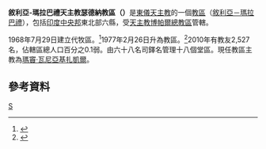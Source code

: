 {{Infobox Roman Catholic diocese
|Roman Catholic Diocese of = 敘利亞-瑪拉巴禮<br>天主教瑟德納教區
|Latin name of diocese = Eparchia Satnensis
|image = 
|caption = 
|location = [[印度|印度]]
|territory = [[中央邦|中央邦]]東北部
|population = 2,527
|rite = [[敘利亞－瑪拉巴禮教會|敘利亞－瑪拉巴禮]]
|patron = 
|province = 博帕爾
|established = 1968年
|cathedral = 聖多默主教座堂
|co-cathedral =
|leadership =主教
|website = 
|pope = 
|metropolitan = 
|ordinary = 瑪竇·瓦尼亞基扎凱爾
|coadjutor archbishop =
|coadjutor bishop =
|auxiliary =
|emeritus =
}}
'''敘利亞-瑪拉巴禮天主教瑟德納教區（{{lang-la|Eparchia Satnensis}}）'''是[[東儀天主教|東儀天主教]]的一個[[教區|教區]]（[[敘利亞－瑪拉巴禮教會|敘利亞－瑪拉巴禮]]），包括[[印度|印度]][[中央邦|中央邦]]東北部六縣，受[[天主教博帕爾總教區|天主教博帕爾總教區]]管轄。

1968年7月29日建立代牧區。<ref name="eap">{{Cite web |url=http://www.vatican.va/holy_father/paul_vi/apost_constitutions/documents/hf_p-vi_apc_19680729_satnensis_lt.html |title=建立代牧區的宗座憲令 |accessdate=2013-12-12 |archive-date=2014-02-03 |archive-url=https://web.archive.org/web/20140203135634/http://www.vatican.va/holy_father/paul_vi/apost_constitutions/documents/hf_p-vi_apc_19680729_satnensis_lt.html |dead-url=no }}</ref>1977年2月26日升為教區。<ref name="dio">{{cite journal
|journal=[[宗座公報|宗座公報]]
|publisher=[[梵蒂岡出版社|梵蒂岡出版社]]
|date=1977年
|volume=69
|title=Ecclesiarum Orientalium
|page=241
|url=http://www.vatican.va/archive/aas/documents/AAS%2069%20%5B1977%5D%20-%20ocr.pdf
|access-date=2013-12-12
|archive-date=2010-03-27
|archive-url=https://web.archive.org/web/20100327065635/http://www.vatican.va/archive/aas/documents/AAS%2069%20%5B1977%5D%20-%20ocr.pdf
|dead-url=no
}}</ref>2010年有教友2,527名，佔轄區總人口百分之0.1弱。由六十八名司鐸名管理十八個堂區。現任教區主教為[[瑪竇·瓦尼亞基扎凱爾|瑪竇·瓦尼亞基扎凱爾]]。

==參考資料==
{{reflist}}

{{敘利亞-瑪拉巴禮天主教教區}}
{{印度天主教拉丁禮教區}}
[[Category:敘利亞-瑪拉巴禮天主教教區|S]]